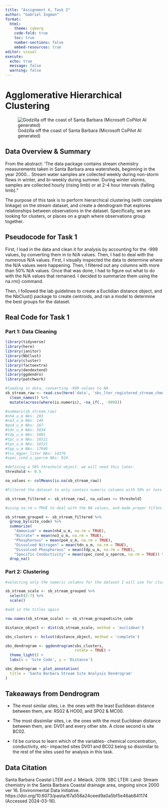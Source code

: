 ```yaml
---
title: "Assignment 4, Task 2"
author: "Gabriel Ingman"
format: 
  html:
    theme: cyborg
    code-fold: true
    toc: true
    number-sections: false
    embed-resources: true
editor: visual
execute:
  echo: true
  message: false
  warning: false
---
```


# Agglomerative Hierarchical Clustering

![Godzilla off the coast of Santa Barbara (Microsoft CoPilot AI generated)](santa_barbara_coastline_godzilla.jpeg)

## Data Overview & Summary

From the abstract: 'The data package contains stream chemistry measurements taken in Santa Barbara area watersheds, beginning in the year 2000... Stream water samples are collected weekly during non-storm flows in winter, and bi-weekly during summer. During winter storms, samples are collected hourly (rising limb) or at 2-4 hour intervals (falling limb)."

The purpose of this task is to perform hierarchical clustering (with complete linkage) on the stream dataset, and create a dendrogram that explores relationships between observations in the dataset. Specifically, we are looking for clusters, or places on a graph where observations group together.

## Pseudocode for Task 1

First, I load in the data and clean it for analysis by accounting for the -999 values, by converting them in to N/A values. Then, I had to deal with the numerous N/A values. First, I visually inspected the data to determine where the N/A values were happening. Then, I filtered out any columns with more than 50% N/A values. Once that was done, I had to figure out what to do with the N/A values that remained. I decided to summarize them using the na.rm() command.

Then, I followed the lab guidelines to create a Euclidian distance object, and the NbClust() package to create centroids, and ran a model to determine the best groups for the dataset.

## Real Code for Task 1

### Part 1: Data Cleaning

```r

library(tidyverse)
library(here)
library(janitor)
library(NbClust)
library(cluster)
library(factoextra)
library(dendextend)
library(ggdendro)
library(patchwork)

```

```r

#loading in data, converting -999 values to NA
sb_stream_raw <- read.csv(here('data', 'sbc_lter_registered_stream_chemistry.csv')) %>% 
  clean_names() %>% 
  mutate(across(where(is.numeric), ~na_if(., -999)))

#summary(sb_stream_raw)
#nh4_u_m NAs: 203
#no3_u_m NAs: 149
#po4_u_m NAs: 167
#tdn_u_m NAs: 5034
#tdp_u_m NAs: 5801
#tpc_u_m NAs: 16521
#tpn_u_m NAs: 16521
#tpp_u_m NAs: 17046
#tss_mgper_liter NAs: 14376
#spec_cond_u_spercm NAs: 924

```

```r

#defining a 50% threshold object. we will need this later.
threshold <- 0.5

na_values <- colMeans(is.na(sb_stream_raw))

#Filtered the dataset to only contain numeric columns with 50% or less NA values as per our threshold.

sb_stream_filtered <- sb_stream_raw[, na_values <= threshold]

```

```r

#using na.rm = TRUE to deal with the NA values, and made proper titles

sb_stream_grouped <- sb_stream_filtered %>% 
  group_by(site_code) %>% 
  summarize(
    "Ammonium" = mean(nh4_u_m, na.rm = TRUE),
    "Nitrate" = mean(no3_u_m, na.rm = TRUE),
    "Phosphorous" = mean(po4_u_m, na.rm = TRUE),
    "Dissolved Nitrogen" = mean(tdn_u_m, na.rm = TRUE),
    "Dissolved Phosphorous" = mean(tdp_u_m, na.rm = TRUE),
    "Specific Conductivity" = mean(spec_cond_u_spercm, na.rm = TRUE)) %>% 
  drop_na()

```

### Part 2: Clustering

```r

#selecting only the numeric columns for the dataset I will use for clustering

sb_stream_scale <- sb_stream_grouped %>% 
  select(2:7) %>% 
  scale()

#add in the titles again

row.names(sb_stream_scale) <- sb_stream_grouped$site_code
```

```r


distance_object <- dist(sb_stream_scale, method = 'euclidean')

sbs_clusters <- hclust(distance_object, method = 'complete')
```

```r

sbs_dendrogram <- ggdendrogram(sbs_clusters,
                               rotate = TRUE) +
  theme_light() +
  labs(x = 'Site Code', y = 'Distance')

sbs_dendrogram + plot_annotation(
  title = 'Santa Barbara Stream Site Analysis Dendrogram'
)

```

## Takeaways from Dendrogram

-   The most similar sites, i.e. the ones with the least Euclidean distance between them, are: RS02 & HO00, and SP02 & MC00.

-   The most dissimilar sites, i.e. the ones with the most Euclidean distance between them, are: DV01 and every other site. A close second is site BC02.

-   I'd be curious to learn which of the variables- chemical concentration, conductivity, etc- impacted sites DV01 and BC02 being so dissimilar to the rest of the sites used for analysis in this task.

## Data Citation

Santa Barbara Coastal LTER and J. Melack. 2019. SBC LTER: Land: Stream chemistry in the Santa Barbara Coastal drainage area, ongoing since 2000 ver 16. Environmental Data Initiative. https://doi.org/10.6073/pasta/67a558a24ceed9a0a5bf5e46ab841174 (Accessed 2024-03-16).

